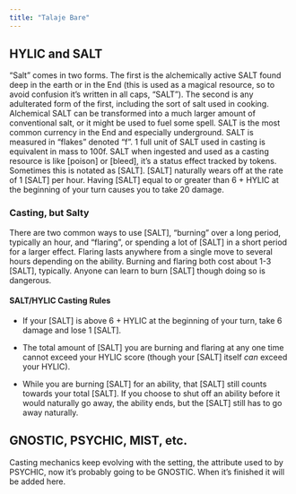 ```yaml
---
title: "Talaje Bare"
---
```


<!-- Likely "HYLIC" should be "HYLIA" maybe "HYLICISM". "GNOSTIC" to "GNOSIS" maybe. -->

<!-- Two new attributes are introduced in Talaje. These are HYLIC and PSYCHIC. PSYCHIC is used for channeling and accessing powers beyond oneself. It's used for fine manipulation of complex things far away. PSYCHIC is the main score for mist related magic. HYLIC is for exerting control over the immediate, the physical, and the self. HYLIC allows you to efficiently and effectively manipulate SALT to augment physical abilities. It roughly maps to a force of will, embeddedness within the physical world and control of one's own body. If you are using an external resource and shaping yourself or the world through yourself, it is HYLIC.

HYLIC for SALT.

PSYCHIC for MIST. -->

## HYLIC and SALT

"Salt" comes in two forms. The first is the alchemically active SALT found deep in the earth or in the End (this is used as a magical resource, so to avoid confusion it's written in all caps, "SALT"). The second is any adulterated form of the first, including the sort of salt used in cooking. Alchemical SALT can be transformed into a much larger amount of conventional salt, or it might be used to fuel some spell. SALT is the most common currency in the End and especially underground. SALT is measured in "flakes" denoted "f". 1 full unit of SALT used in casting is equivalent in mass to 100f. SALT when ingested and used as a casting resource is like \[poison] or \[bleed], it's a status effect tracked by tokens. Sometimes this is notated as \[SALT]. \[SALT] naturally wears off at the rate of 1 \[SALT] per hour. Having \[SALT] equal to or greater than 6 + HYLIC at the beginning of your turn causes you to take 20 damage.

### Casting, but Salty

There are two common ways to use \[SALT], "burning" over a long period, typically an hour, and "flaring", or spending a lot of \[SALT] in a short period for a larger effect. Flaring lasts anywhere from a single move to several hours depending on the ability. Burning and flaring both cost about 1-3 \[SALT], typically. Anyone can learn to burn \[SALT] though doing so is dangerous.

#### SALT/HYLIC Casting Rules

- If your \[SALT] is above 6 + HYLIC at the beginning of your turn, take 6 damage and lose 1 \[SALT].

- The total amount of \[SALT] you are burning and flaring at any one time cannot exceed your HYLIC score (though your \[SALT] itself *can* exceed your HYLIC).

- While you are burning \[SALT] for an ability, that \[SALT] still counts towards your total \[SALT]. If you choose to shut off an ability before it would naturally go away, the ability ends, but the \[SALT] still has to go away naturally.

<!-- ## PSYCHIC 

PSYCHIC rules coming soon. -->

## GNOSTIC, PSYCHIC, MIST, etc.

Casting mechanics keep evolving with the setting, the attribute used to by PSYCHIC, now it's probably going to be GNOSTIC. When it's finished it will be added here.